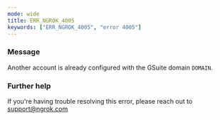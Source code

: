 ```yaml
---
mode: wide
title: ERR_NGROK_4005
keywords: ["ERR_NGROK_4005", "error 4005"]
---
```


### Message

Another account is already configured with the GSuite domain `DOMAIN`.

### Further help

If you're having trouble resolving this error, please reach out to [support@ngrok.com](mailto:support@ngrok.com?subject=Help%20with%20ERR_NGROK_4005)
